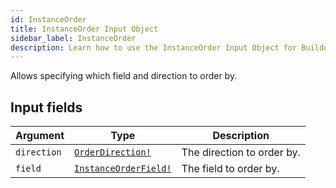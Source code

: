 ```yaml
---
id: InstanceOrder
title: InstanceOrder Input Object
sidebar_label: InstanceOrder
description: Learn how to use the InstanceOrder Input Object for Builder's API.
---
```


Allows specifying which field and direction to order by.

## Input fields

| Argument    | Type                                                            | Description                |
| ----------- | --------------------------------------------------------------- | -------------------------- |
| `direction` | [`OrderDirection!`](/composer/builder/api/schema/enum/OrderDirection.mdx)         | The direction to order by. |
| `field`     | [`InstanceOrderField!`](/composer/builder/api/schema/enum/InstanceOrderField.mdx) | The field to order by.     |
